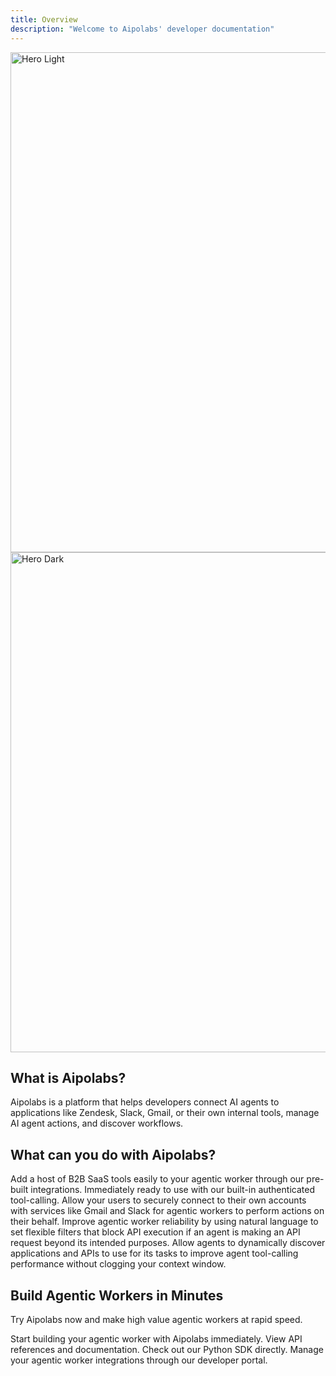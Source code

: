```yaml
---
title: Overview
description: "Welcome to Aipolabs' developer documentation"
---
```


<img
  className="block dark:hidden"
  src="/images/hero-light.svg"
  alt="Hero Light"
  width="800"
/>
<img
  className="hidden dark:block"
  src="/images/hero-dark.svg"
  alt="Hero Dark"
  width="800"
/>

## What is Aipolabs?

Aipolabs is a platform that helps developers connect AI agents to applications like Zendesk, Slack, Gmail, or their own internal tools, manage AI agent actions, and discover workflows.


## What can you do with Aipolabs?


<CardGroup cols={1}>
  <Card
    title="Integrate B2B SaaS tools"
  >
    Add a host of B2B SaaS tools easily to your agentic worker through our pre-built integrations. Immediately ready to use with our built-in authenticated tool-calling.
  </Card>
  <Card
    title="Handle end-user authentication"
  >
    Allow your users to securely connect to their own accounts with services like Gmail and Slack for agentic workers to perform actions on their behalf.
  </Card>
  <Card
    title="Guardrail API executions by instruction filters"
  >
    Improve agentic worker reliability by using natural language to set flexible filters that block API execution if an agent is making an API request beyond its intended purposes.
  </Card>
  <Card
    title="Discover agentic workflows"
  >
    Allow agents to dynamically discover applications and APIs to use for its tasks to improve agent tool-calling performance without clogging your context window.
  </Card>
</CardGroup>

## Build Agentic Workers in Minutes

Try Aipolabs now and make high value agentic workers at rapid speed.

<CardGroup cols={2}>
  <Card
    title="Quickstart Guide"
    icon="rocket"
    href="/quickstart"
  >
    Start building your agentic worker with Aipolabs immediately.
  </Card>
  <Card
    title="Reference APIs"
    icon="code"
    href="/api-reference/introduction"
  >
    View API references and documentation.
  </Card>
  <Card
    title="Python SDK"
    icon="screwdriver-wrench"
    href="https://mintlify.com/docs/content/components/accordions"
  >
    Check out our Python SDK directly.
  </Card>
  <Card
    title="Developer Portal"
    icon="stars"
    href="https://mintlify.com/customers"
  >
    Manage your agentic worker integrations through our developer portal.
  </Card>
</CardGroup>
